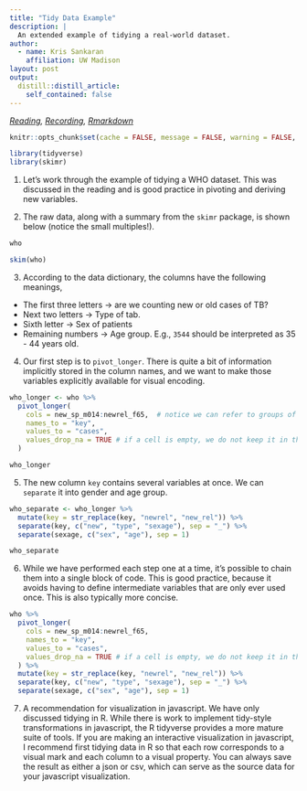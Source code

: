 ```yaml
---
title: "Tidy Data Example"
description: |
  An extended example of tidying a real-world dataset.
author:
  - name: Kris Sankaran
    affiliation: UW Madison
layout: post
output:
  distill::distill_article:
    self_contained: false
---
```


_[Reading](https://r4ds.had.co.nz/tidy-data.html), [Recording](https://mediaspace.wisc.edu/media/Week%204%20%5B4%5D%20Tidy%20Data%20Example/1_5qy0fl9h), [Rmarkdown](https://github.com/krisrs1128/stat436_s24/blob/main/notes/2024-12-27-week02-04.Rmd)_

```r
knitr::opts_chunk$set(cache = FALSE, message = FALSE, warning = FALSE, echo = TRUE)
```

```r
library(tidyverse)
library(skimr)
```

1. Let’s work through the example of tidying a WHO dataset. This was discussed
in the reading and is good practice in pivoting and deriving new variables.

2. The raw data, along with a summary from the `skimr` package, is shown below
(notice the small multiples!).

```r
who
```
```r
skim(who)
```
3. According to the data dictionary, the columns have the following meanings,

* The first three letters -> are we counting new or old cases of TB?
* Next two letters -> Type of tab.
* Sixth letter -> Sex of patients
* Remaining numbers -> Age group. E.g., `3544` should be interpreted as 35 - 44
years old.

4. Our first step is to `pivot_longer`. There is quite a bit of information
implicitly stored in the column names, and we want to make those variables
explicitly available for visual encoding.

```r
who_longer <- who %>% 
  pivot_longer(
    cols = new_sp_m014:newrel_f65,  # notice we can refer to groups of columns without naming each one
    names_to = "key", 
    values_to = "cases", 
    values_drop_na = TRUE # if a cell is empty, we do not keep it in the tidy version
  )

who_longer
```

5. The new column `key` contains several variables at once. We can `separate` it
into gender and age group.

```r
who_separate <- who_longer %>% 
  mutate(key = str_replace(key, "newrel", "new_rel")) %>%
  separate(key, c("new", "type", "sexage"), sep = "_") %>%
  separate(sexage, c("sex", "age"), sep = 1)

who_separate
```


6. While we have performed each step one at a time, it’s possible to chain them
into a single block of code. This is good practice, because it avoids having to
define intermediate variables that are only ever used once. This is also
typically more concise.

```r
who %>%
  pivot_longer(
    cols = new_sp_m014:newrel_f65, 
    names_to = "key", 
    values_to = "cases", 
    values_drop_na = TRUE # if a cell is empty, we do not keep it in the tidy version
  ) %>%
  mutate(key = str_replace(key, "newrel", "new_rel")) %>%
  separate(key, c("new", "type", "sexage"), sep = "_") %>%
  separate(sexage, c("sex", "age"), sep = 1)
```

7. A recommendation for visualization in javascript. We have only discussed tidying in R. While there is work to implement tidy-style transformations in javascript, the R tidyverse provides a more mature suite of tools. If you are making an interactive visualization in javascript, I recommend first tidying data in R so that each row corresponds to a visual mark and each column to a visual property. You can always save the result as either a json or csv, which can serve as the source data for your javascript visualization.
